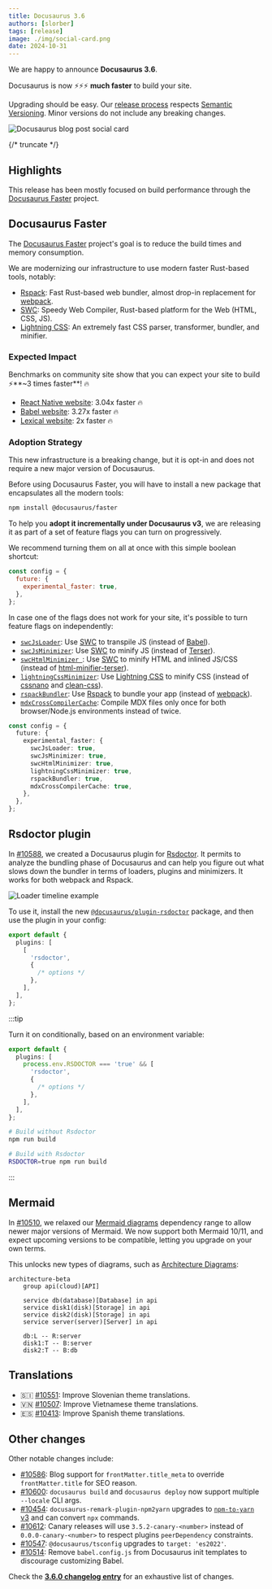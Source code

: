 ```yaml
---
title: Docusaurus 3.6
authors: [slorber]
tags: [release]
image: ./img/social-card.png
date: 2024-10-31
---
```


We are happy to announce **Docusaurus 3.6**.

Docusaurus is now ⚡️⚡️⚡️ **much faster** to build your site.

Upgrading should be easy. Our [release process](/community/release-process) respects [Semantic Versioning](https://semver.org/). Minor versions do not include any breaking changes.

![Docusaurus blog post social card](./img/social-card.png)

{/* truncate */}

## Highlights

This release has been mostly focused on build performance through the [Docusaurus Faster](https://github.com/facebook/docusaurus/issues/10556) project.

## Docusaurus Faster

The [Docusaurus Faster](https://github.com/facebook/docusaurus/issues/10556) project's goal is to reduce the build times and memory consumption.

We are modernizing our infrastructure to use modern faster Rust-based tools, notably:

- [Rspack](https://rspack.dev/): Fast Rust-based web bundler, almost drop-in replacement for [webpack](https://webpack.js.org/).
- [SWC](https://swc.rs/): Speedy Web Compiler, Rust-based platform for the Web (HTML, CSS, JS).
- [Lightning CSS](https://lightningcss.dev/): An extremely fast CSS parser, transformer, bundler, and minifier.

### Expected Impact

Benchmarks on community site show that you can expect your site to build ⚡️**~3 times faster**! 🔥

- [React Native website](https://github.com/facebook/react-native-website/pull/4268): 3.04x faster 🔥
- [Babel website](https://github.com/babel/website/pull/2997): 3.27x faster 🔥
- [Lexical website](https://github.com/facebook/lexical/pull/6761): 2x faster 🔥

### Adoption Strategy

This new infrastructure is a breaking change, but it is opt-in and does not require a new major version of Docusaurus.

Before using Docusaurus Faster, you will have to install a new package that encapsulates all the modern tools:

```bash npm2yarn
npm install @docusaurus/faster
```

To help you **adopt it incrementally under Docusaurus v3**, we are releasing it as part of a set of feature flags you can turn on progressively.

We recommend turning them on all at once with this simple boolean shortcut:

```js
const config = {
  future: {
    experimental_faster: true,
  },
};
```

In case one of the flags does not work for your site, it's possible to turn feature flags on independently:

- [`swcJsLoader`](https://github.com/facebook/docusaurus/pull/10435): Use [SWC](https://swc.rs/) to transpile JS (instead of [Babel](https://babeljs.io/)).
- [`swcJsMinimizer`](https://github.com/facebook/docusaurus/pull/10441): Use [SWC](https://swc.rs/) to minify JS (instead of [Terser](https://github.com/terser/terser)).
- [`swcHtmlMinimizer `](https://github.com/facebook/docusaurus/pull/10554): Use [SWC](https://swc.rs/) to minify HTML and inlined JS/CSS (instead of [html-minifier-terser](https://github.com/terser/html-minifier-terser)).
- [`lightningCssMinimizer`](https://github.com/facebook/docusaurus/pull/10522): Use [Lightning CSS](https://lightningcss.dev/) to minify CSS (instead of [cssnano](https://github.com/cssnano/cssnano) and [clean-css](https://github.com/clean-css/clean-css)).
- [`rspackBundler`](https://github.com/facebook/docusaurus/pull/10402): Use [Rspack](https://rspack.dev/) to bundle your app (instead of [webpack](https://webpack.js.org/)).
- [`mdxCrossCompilerCache`](https://github.com/facebook/docusaurus/pull/10479): Compile MDX files only once for both browser/Node.js environments instead of twice.

```ts
const config = {
  future: {
    experimental_faster: {
      swcJsLoader: true,
      swcJsMinimizer: true,
      swcHtmlMinimizer: true,
      lightningCssMinimizer: true,
      rspackBundler: true,
      mdxCrossCompilerCache: true,
    },
  },
};
```

## Rsdoctor plugin

In [#10588](https://github.com/facebook/docusaurus/pull/10588), we created a Docusaurus plugin for [Rsdoctor](https://rsdoctor.dev/). It permits to analyze the bundling phase of Docusaurus and can help you figure out what slows down the bundler in terms of loaders, plugins and minimizers. It works for both webpack and Rspack.

![Loader timeline example](./img/rsdoctor.jpg)

To use it, install the new [`@docusaurus/plugin-rsdoctor`](/docs/api/plugins/@docusaurus/plugin-rsdoctor) package, and then use the plugin in your config:

```ts title="docusaurus.config.js"
export default {
  plugins: [
    [
      'rsdoctor',
      {
        /* options */
      },
    ],
  ],
};
```

:::tip

Turn it on conditionally, based on an environment variable:

```ts title="docusaurus.config.js"
export default {
  plugins: [
    process.env.RSDOCTOR === 'true' && [
      'rsdoctor',
      {
        /* options */
      },
    ],
  ],
};
```

```bash
# Build without Rsdoctor
npm run build

# Build with Rsdoctor
RSDOCTOR=true npm run build
```

:::

## Mermaid

In [#10510](https://github.com/facebook/docusaurus/pull/10510), we relaxed our [Mermaid diagrams](https://mermaid.js.org/) dependency range to allow newer major versions of Mermaid. We now support both Mermaid 10/11, and expect upcoming versions to be compatible, letting you upgrade on your own terms.

This unlocks new types of diagrams, such as [Architecture Diagrams](https://mermaid.js.org/syntax/architecture):

```mermaid
architecture-beta
    group api(cloud)[API]

    service db(database)[Database] in api
    service disk1(disk)[Storage] in api
    service disk2(disk)[Storage] in api
    service server(server)[Server] in api

    db:L -- R:server
    disk1:T -- B:server
    disk2:T -- B:db
```

## Translations

- 🇸🇮 [#10551](https://github.com/facebook/docusaurus/pull/10551): Improve Slovenian theme translations.
- 🇻🇳 [#10507](https://github.com/facebook/docusaurus/pull/10507): Improve Vietnamese theme translations.
- 🇪🇸 [#10413](https://github.com/facebook/docusaurus/pull/10413): Improve Spanish theme translations.

## Other changes

Other notable changes include:

- [#10586](https://github.com/facebook/docusaurus/pull/10586): Blog support for `frontMatter.title_meta` to override `frontMatter.title` for SEO reason.
- [#10600](https://github.com/facebook/docusaurus/pull/10600): `docusaurus build` and `docusaurus deploy` now support multiple `--locale` CLI args.
- [#10454](https://github.com/facebook/docusaurus/pull/10454): `docusaurus-remark-plugin-npm2yarn` upgrades to [`npm-to-yarn` v3](https://github.com/nebrelbug/npm-to-yarn/releases/tag/v3.0.0) and can convert `npx` commands.
- [#10612](https://github.com/facebook/docusaurus/pull/10612): Canary releases will use `3.5.2-canary-<number>` instead of `0.0.0-canary-<number>` to respect plugins `peerDependency` constraints.
- [#10547](https://github.com/facebook/docusaurus/pull/10547): `@docusaurus/tsconfig` upgrades to `target: 'es2022'`.
- [#10514](https://github.com/facebook/docusaurus/pull/10514): Remove `babel.config.js` from Docusaurus init templates to discourage customizing Babel.

Check the **[3.6.0 changelog entry](/changelog/3.6.0)** for an exhaustive list of changes.
